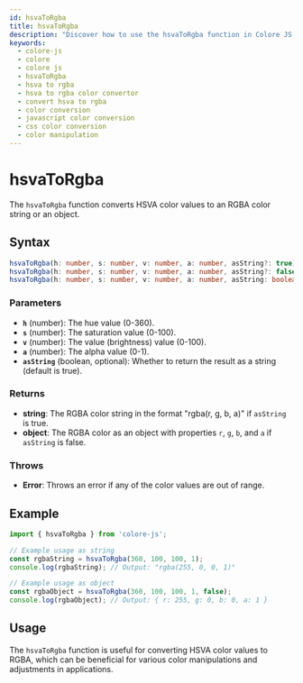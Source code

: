 ```yaml
---
id: hsvaToRgba
title: hsvaToRgba
description: "Discover how to use the hsvaToRgba function in Colore JS to convert HSVA color values to RGBA. This guide covers the syntax, parameters, examples, and practical applications for effective color conversion in your projects."
keywords:
  - colore-js
  - colore
  - colore js
  - hsvaToRgba
  - hsva to rgba
  - hsva to rgba color convertor
  - convert hsva to rgba
  - color conversion
  - javascript color conversion
  - css color conversion
  - color manipulation
---
```




<StructuredData />

# hsvaToRgba

The `hsvaToRgba` function converts HSVA color values to an RGBA color string or an object.

## Syntax

```typescript
hsvaToRgba(h: number, s: number, v: number, a: number, asString?: true): string;
hsvaToRgba(h: number, s: number, v: number, a: number, asString?: false): { r: number; g: number; b: number; a: number };
hsvaToRgba(h: number, s: number, v: number, a: number, asString: boolean = true): string | { r: number; g: number; b: number; a: number };
```

### Parameters

- **`h`** (number): The hue value (0-360).
- **`s`** (number): The saturation value (0-100).
- **`v`** (number): The value (brightness) value (0-100).
- **`a`** (number): The alpha value (0-1).
- **`asString`** (boolean, optional): Whether to return the result as a string (default is true).

### Returns

- **string**: The RGBA color string in the format "rgba(r, g, b, a)" if `asString` is true.
- **object**: The RGBA color as an object with properties `r`, `g`, `b`, and `a` if `asString` is false.

### Throws

- **Error**: Throws an error if any of the color values are out of range.

## Example

```typescript
import { hsvaToRgba } from 'colore-js';

// Example usage as string
const rgbaString = hsvaToRgba(360, 100, 100, 1);
console.log(rgbaString); // Output: "rgba(255, 0, 0, 1)"

// Example usage as object
const rgbaObject = hsvaToRgba(360, 100, 100, 1, false);
console.log(rgbaObject); // Output: { r: 255, g: 0, b: 0, a: 1 }
```

## Usage

The `hsvaToRgba` function is useful for converting HSVA color values to RGBA, which can be beneficial for various color manipulations and adjustments in applications.
